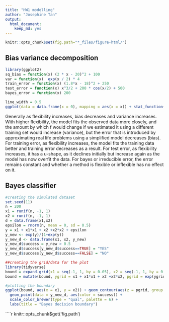 ```yaml
---
title: "HW1 modelling"
author: "Josephine Tan"
output:
  html_document:
    keep_md: yes
---
```

```r
knitr::opts_chunk$set(fig.path="*_files/figure-html/")
````

## Bias variance decomposition
```r
library(ggplot2)
sq_bias = function(x) (2 * x - 20)^2 + 100
var = function(x)  exp(x / 2) * 4
train_error = function(x) (1.8*x - 18)^2 + 250
test_error = function(x) x^3/2 + 200 * cos(x/2) + 500
bayes_error = function(x) 200

line_width = 0.5
ggplot(data = data.frame(x = 0), mapping = aes(x = x)) + stat_function(fun = test_error, size = line_width, aes(color = "Test Error")) + stat_function(fun = sq_bias, size = line_width, aes(color = "Squared Bias")) + stat_function(fun = var, size = line_width, aes(color = "Variance")) +  stat_function(fun = train_error, size = line_width, aes(color = "Training Error")) +  stat_function(fun = bayes_error, size = line_width, aes(color = "Bayes Error")) + xlim(0, 8) + ylim(0, 800) + labs(title = "Typical Bias-Variance Decomposition", x="Flexibility(ascending)", y = "Error rate")
````
Generally as flexibility increases, bias decreases and variance increases. With higher flexibility, the model fits the observed data more closely, and the amount by which f would change if we estimated it using a different training set would increase (variance), but the error that is introduced by approximating real life problems using a simplified model decreases (bias). For training error, as flexibility increases, the model fits the training data better and training error decreases as a result. For test error, as flexibility increases, it has a u-shape, as it declines initially but increase again as the model has now overfit the data. For bayes or irreducible error, the error remains constant and whether a method is flexible or inflexible has no effect on it.

## Bayes classifier
```r
#creating the simulated dataset
set.seed(11) 
n = 200
x1 = runif(n, -1, 1)
x2 = runif(n, -1, 1)
d = data.frame(x1,x2)
epsilon = rnorm(n, mean = 0, sd = 0.5)
y = x1 + x1*x1 + x2 +x2*x2 + epsilon
y_new <- exp(y)/(1+exp(y))
y_new_d <- data.frame(x1, x2, y_new)
y_new_d$success = y_new > 0.5
y_new_d$success[y_new_d$success==TRUE] = "YES"
y_new_d$success[y_new_d$success==FALSE] = "NO"

##creating the grid/data for the plot
library(tidyverse)
bound = expand.grid(x1 = seq(-1, 1, by = 0.05), x2 = seq(-1, 1, by = 0.05))
bound = mutate(bound, ygrid = x1 + x1*x1 + x2 +x2*x2, pgrid = exp(ygrid)/(1+exp(ygrid)), grid_success = pgrid > 0.5)

#plotting the boundary
ggplot(bound, aes(x = x1, y = x2)) + geom_contour(aes(z = pgrid, group = grid_success), bins = 1) +
  geom_point(data = y_new_d, aes(color = success)) +
  scale_color_brewer(type = "qual", palette = 6) +
  labs(title = "Bayes decision boundary")
````

````r
knitr::opts_chunk$get('fig.path')